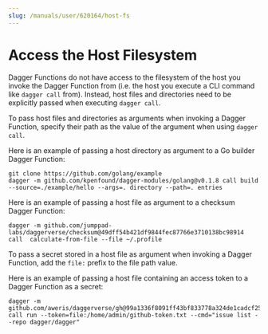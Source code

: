 ```yaml
---
slug: /manuals/user/620164/host-fs
---
```


# Access the Host Filesystem

Dagger Functions do not have access to the filesystem of the host you invoke the Dagger Function from (i.e. the host you execute a CLI command like `dagger call` from). Instead, host files and directories need to be explicitly passed when executing `dagger call`.

To pass host files and directories as arguments when invoking a Dagger Function, specify their path as the value of the argument when using `dagger call`.

Here is an example of passing a host directory as argument to a Go builder Dagger Function:

```shell
git clone https://github.com/golang/example
dagger -m github.com/kpenfound/dagger-modules/golang@v0.1.8 call build --source=./example/hello --args=. directory --path=. entries
```

Here is an example of passing a host file as argument to a checksum Dagger Function:

```shell
dagger -m github.com/jumppad-labs/daggerverse/checksum@49dff54b421df9844fec87766e3710138bc98914 call  calculate-from-file --file ~/.profile
```

To pass a secret stored in a host file as argument when invoking a Dagger Function, add the `file:` prefix to the file path value.

Here is an example of passing a host file containing an access token to a Dagger Function as a secret:

```shell
dagger -m github.com/aweris/daggerverse/gh@99a1336f8091ff43bf833778a324de1cadcf25ac call run --token=file:/home/admin/github-token.txt --cmd="issue list --repo dagger/dagger"
```
